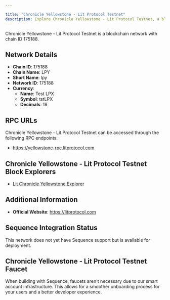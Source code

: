 ```yaml
---

title: "Chronicle Yellowstone - Lit Protocol Testnet"
description: Explore Chronicle Yellowstone - Lit Protocol Testnet, a blockchain network with chain ID 175188. Learn about its native currency, Test LPX, and how to interact with the network.
---
```




Chronicle Yellowstone - Lit Protocol Testnet is a blockchain network with chain ID 175188.

## Network Details

- **Chain ID**: 175188
- **Chain Name**: LPY
- **Short Name**: lpy
- **Network ID**: 175188
- **Currency**: 
  - **Name**: Test LPX
  - **Symbol**: tstLPX
  - **Decimals**: 18

## RPC URLs

Chronicle Yellowstone - Lit Protocol Testnet can be accessed through the following RPC endpoints:

- https://yellowstone-rpc.litprotocol.com

## Chronicle Yellowstone - Lit Protocol Testnet Block Explorers

- [Lit Chronicle Yellowstone Explorer](https://yellowstone-explorer.litprotocol.com)

## Additional Information

- **Official Website**: https://litprotocol.com

## Sequence Integration Status

This network does not yet have Sequence support but is available for deployment.

## Chronicle Yellowstone - Lit Protocol Testnet Faucet

When building with Sequence, faucets aren't necessary due to our smart account infrastructure. This allows for a smoother onboarding process for your users and a better developer experience.
